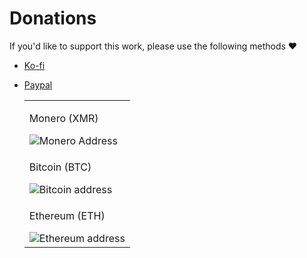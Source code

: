 
# Donations

If you'd like to support this work, please use the following methods :heart:

- [Ko-fi](https://ko-fi.com/zubayrali)
- [Paypal](https://paypal.me/b166er0n3)

  |                                                                                                                                                                                                                                                                                      |
  | ------------------------------------------------------------------------------------------------------------------------------------------------------------------------------------------------------------------------------------------------------------------------------------ |
  | <Copy text="4A2kr7oHhCiGttoXdCThcCGUUZyptMVWAReYuYZfJ82bXr8YvL8UA8A25LYKCXYZ3M4ehXFBcvc5dECR5MzP7vMSDCN2tzQ"> <p>Monero (XMR)</p><img alt ="Monero Address" src ="https://user-images.githubusercontent.com/31969517/119913878-ac26b580-bf7c-11eb-8d20-2e14059f2f37.png " /> </Copy> |
  | <Copy text="3JbpNXSEkW3Mo9qqUvVAv6Ku4bmuMWw6Bp"><p>Bitcoin (BTC)</p><img alt ="Bitcoin address" src="https://user-images.githubusercontent.com/31969517/119916145-99fb4600-bf81-11eb-8a27-79f531682e32.png"/> </Copy>                                                                |
  | <Copy text="0x71c14da35fac287d7c175566beb1607f16677deb"> <p>Ethereum (ETH)</p><img alt ="Ethereum address" src ="https://user-images.githubusercontent.com/31969517/119920038-3f65e800-bf89-11eb-9954-ab25450dc5b5.png"/></Copy>                                                     |
